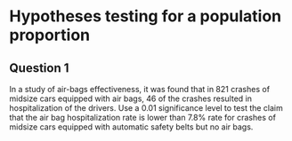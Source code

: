 # Hypotheses testing for a population proportion

## Question 1

In a study of air-bags effectiveness, it was found that in 821 crashes of
midsize cars equipped with air bags, 46 of the crashes resulted in
hospitalization of the drivers. Use a 0.01 significance level to test the
claim that the air bag hospitalization rate is lower than 7.8% rate for
crashes of midsize cars equipped with automatic safety belts but no air
bags.

